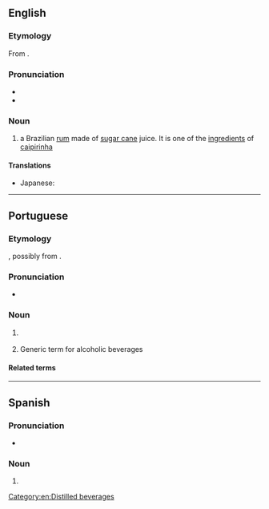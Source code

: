 {{also|cachaca}}
==English==

===Etymology===
From {{bor|en|pt|cachaça}}.

===Pronunciation===
* {{IPA|en|/kəˈʃɑː.sə/}}
* {{hyphenation|en|ca|cha|ça}}

===Noun===
{{en-noun|~}}

# a Brazilian [[rum]] made of [[sugar cane]] juice. It is one of the [[ingredient]]s of [[caipirinha]]

====Translations====
{{trans-top|rum}}
* Japanese: {{t|ja|カシャッサ|tr=kashassa}}
{{trans-bottom}}

[[Category:en:Distilled beverages]]

----

==Portuguese==

===Etymology===
{{unk|pt|title=Uncertain}}, possibly from {{m|pt|cachaço|t=boar}}.

===Pronunciation===
* {{a|Brazil}} {{IPA|pt|/kaˈʃasa/|/kaˈʃasɐ/}}

===Noun===
{{pt-noun|f}}

# {{l|en|cachaça}} {{gloss|a type of Brazilian rum}}
#: {{syn|pt|aguardente|aguardente de cana|cana|canha|q4=Rio Grande do Sul|pinga}}
# {{lb|pt|Brazil|informal}} Generic term for alcoholic beverages


====Related terms====
{{rel3|pt|cachaçada|cachaçaria|cachaceiro|encachaçado|encachaçar}}

{{topics|pt|Distilled beverages}}

----

==Spanish==

===Pronunciation===
* {{es-IPA|cachaza}}

===Noun===
{{es-noun|m}}

# {{l|en|cachaça}}